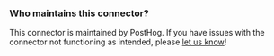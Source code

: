 ### Who maintains this connector?

This connector is maintained by PostHog. If you have issues with the connector not functioning as intended, please [let us know](http://app.posthog.com/home#supportModal)!
